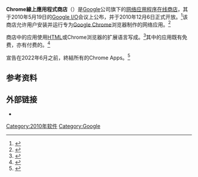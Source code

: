 {{noteTA
|G1=IT
|1=zh-cn:网上应用店;zh-tw:線上應用程式商店;
}}
{{Infobox online service 
|name= Chrome線上應用程式商店<br>Chrome Web Store
|logo= Google Chrome Web Store icon 2022.svg
|image= 
|caption = 透過[[Google_Chrome|Chrome]]瀏覽器顯示Chrome線上應用程式商店
|launched= {{start date|2010|12|6}}
|website= {{URL|https://chrome.google.com/webstore}}
}}

'''Chrome線上應用程式商店'''（{{lang-en|Chrome Web Store}}）是[[Google|Google]]公司旗下的[[网络应用程序|网络应用程序]][[在线商店|在线商店]]，其于2010年5月19日的[[Google_I/O|Google I/O]]会议上公布，并于2010年12月6日正式开放。<ref>{{cite web |accessdate=2010-06-02 |url=http://www.businessinsider.com/google-launching-chrome-web-store-2010-5 |title=Google Launching "Chrome Web Store" |publisher=Business Insider |date=2010-05-19 |author=Saint, Nick |archive-date=2010-05-22 |archive-url=https://web.archive.org/web/20100522105002/http://www.businessinsider.com/google-launching-chrome-web-store-2010-5 |dead-url=no }}</ref>该商店允许用户安装并运行专为[[Google_Chrome|Google Chrome]]浏览器制作的网络应用。<ref>{{cite web |accessdate=2010-06-02 |url=http://blog.chromium.org/2010/05/chrome-web-store.html |title=The Chrome Web Store |publisher=Google |date=2010-05-19 |author=Kay, Erik |archive-date=2013-08-17 |archive-url=https://www.webcitation.org/6IvpVykut?url=http://blog.chromium.org/2010/05/chrome-web-store.html |dead-url=no }}</ref>

商店中的应用使用[[HTML|HTML]]或Chrome浏览器的扩展语言写成。<ref>{{cite web |accessdate=2010-06-02 |url=http://www.theregister.co.uk/2010/05/26/chrome_web_store_and_native_apps/ |title=Google hints at native code in Chrome Web Store |publisher=The Register |date=2010-05-26 |author=Metz, Cade |archive-date=2010-05-30 |archive-url=https://web.archive.org/web/20100530025429/http://www.theregister.co.uk/2010/05/26/chrome_web_store_and_native_apps/ |dead-url=no }}</ref>其中的应用既有免费，亦有付费的。<ref>{{cite web |accessdate=2010-06-02 |url=http://techcrunch.com/2010/05/19/chrome-web-store/ |title=Google Previews Chrome Web Store — An App Store For The Web (If You’re Using Chrome) |publisher=TechCrunch |date=2010-05-19 |author=Siegler, MG |archive-date=2010-06-03 |archive-url=https://web.archive.org/web/20100603022303/http://techcrunch.com/2010/05/19/chrome-web-store/ |dead-url=no }}</ref>

宣告在2022年6月之前，終結所有的Chrome Apps。<ref>{{cite web |author1=雷鋒網 |title=Google 宣布兩年內關閉 Chrome Apps，拓展程式成壓倒駱駝的最後一根稻草 |url=https://technews.tw/2020/01/17/google-is-finally-killing-off-chrome-apps/ |website=TechNews 科技新報 |accessdate=2020-01-17 |archive-date=2020-01-17 |archive-url=https://web.archive.org/web/20200117190754/https://technews.tw/2020/01/17/google-is-finally-killing-off-chrome-apps/ |dead-url=no }}</ref>

== 参考资料 ==
{{reflist}}

==外部链接==
* {{Official|https://chrome.google.com/webstore}}

{{Digital distribution platforms}}
{{软件数字发行平台}}
{{软件包管理系统}}
{{Google 公司}}

[[Category:2010年软件|Category:2010年软件]]
[[Category:Google|Category:Google]]